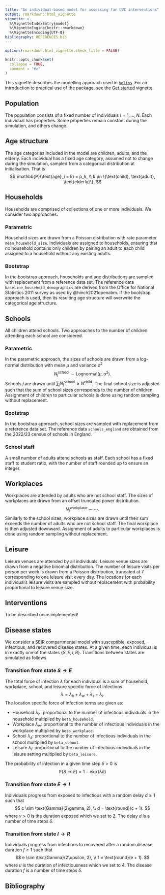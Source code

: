 ```yaml
---
title: "An individual-based model for assessing far UVC interventions"
output: rmarkdown::html_vignette
vignette: >
  %\VignetteIndexEntry{model}
  %\VignetteEngine{knitr::rmarkdown}
  %\VignetteEncoding{UTF-8}
bibliography: REFERENCES.bib
---
```


```r
options(rmarkdown.html_vignette.check_title = FALSE)

knitr::opts_chunk$set(
  collapse = TRUE,
  comment = "#>"
)
```

This vignette describes the modelling approach used in [`helios`](https://mrc-ide.github.io/helios/).
For an introduction to practical use of the package, see the [Get started](https://mrc-ide.github.io/helios/articles/helios.html) vignette.

## Population

The population consists of a fixed number of individuals $i = 1, \ldots, N$.
Each individual has properties.
Some properties remain constant during the simulation, and others change.

## Age structure {#age}

The age categories included in the model are children, adults, and the elderly.
Each individual has a fixed age category, assumed not to change during the simulation, sampled from a categorical distribution at initialisation.
That is
$$
\mathbb{P}(\text{age}_i = k) = p_k, \\
k \in \{\text{child}, \text{adult}, \text{elderly}\}.
$$

## Households

Households are comprised of collections of one or more individuals.
We consider two approaches.

### Parametric

Household sizes are drawn from a Poisson distribution with rate parameter `mean_household_size`.
Individuals are assigned to households, ensuring that no household contains only children by pairing an adult to each child assigned to a household without any existing adults.

### Bootstrap

In the bootstrap approach, households and age distributions are sampled with replacement from a reference data set.
The reference data `baseline_household_demographics` are derived from the Office for National Statistics 2011 survey as used by @hinch2021openabm.
If the bootstrap approach is used, then its resulting age structure will overwrite the categorical age structure.

## Schools

All children attend schools.
Two approaches to the number of children attending each school are considered.

### Parametric

In the parametric approach, the sizes of schools are drawn from a log-normal distribution with mean $\mu$ and variance $\sigma^2$
$$
N^\text{school}_j \sim \text{Lognormal}(\mu, \sigma^2).
$$
Schools $j$ are drawn until $\sum_j N^\text{school}_j \geq N^\text{child}$.
The final school size is adjusted such that the sum of school sizes corresponds to the number of children.
Assignment of children to particular schools is  done using random sampling without replacement.

### Bootstrap

In the bootstrap approach, school sizes are sampled with replacement from a reference data set.
The reference data `schools_england` are obtained from the 2022/23 census of schools in England.

### School staff

A small number of adults attend schools as staff.
Each school has a fixed staff to student ratio, with the number of staff rounded up to ensure an integer.

## Workplaces

Workplaces are attended by adults who are not school staff.
The sizes of workplaces are drawn from an offset truncated power distribution.
$$
N^\text{workplace}_j \sim \cdots.
$$
Similarly to the school sizes, workplace sizes are drawn until their sum exceeds the number of adults who are not school staff.
The final workplace is then adjusted downward.
Assignment of adults to particular workplaces is done using random sampling without replacement.

## Leisure

Leisure venues are attended by all individuals.
Leisure venue sizes are drawn from a negative binomial distribution.
The number of leisure visits per person per week is drawn from a Poisson distribution, truncated at 7 corresponding to one leisure visit every day.
The locations for each individual's leisure visits are sampled without replacement with probability proportional to leisure venue size.

## Interventions

To be described once implemented!

## Disease states

We consider a SEIR compartmental model with susceptible, exposed, infectious, and recovered disease states.
At a given time, each individual is in exactly one of the states $\{S, E, I, R\}$.
Transitions between states are simulated as follows.

### Transition from state $S \to E$

The total force of infection $\lambda$ for each individual is a sum of household, workplace, school, and leisure specific force of infections
$$
\lambda = \lambda_h + \lambda_w + \lambda_s + \lambda_l.
$$
The location specific force of infection terms are given as:

* Household $\lambda_h$: proportional to the number of infectious individuals in the household multiplied by `beta_household`.
* Workplace  $\lambda_w$: proportional to the number of infectious individuals in the workplace multiplied by `beta_workplace`.
* School $\lambda_s$: proportional to the number of infectious individuals in the school multiplied by `beta_school`.
* Leisure $\lambda_l$: proportional to the number of infectious individuals in the leisure setting multiplied by `beta_leisure`.

The probability of infection in a given time step $\delta > 0$ is
$$
\mathbb{P}(S \to E) = 1 - \exp(\lambda \delta)
$$

### Transition from state $E \to I$

Individuals progress from exposed to infectious with a random delay $d \geq 1$ such that
$$
c \sim \text{Gamma}(2\gamma, 2), \\
d = \text{round}(c + 1).
$$
where $\gamma > 0$ is the duration exposed which we set to 2.
The delay $d$ is a number of time steps $\delta$.

### Transition from state $I \to R$

Individuals progress from infectious to recovered after a random disease duration $f \geq 1$ such that
$$
e \sim \text{Gamma}(2\upsilon, 2), \\
f = \text{round}(e + 1).
$$
where $\upsilon$ is the duration of infectiousness which we set to 4.
The disease duration $f$ is a number of time steps $\delta$.

## Bibliography {-}
